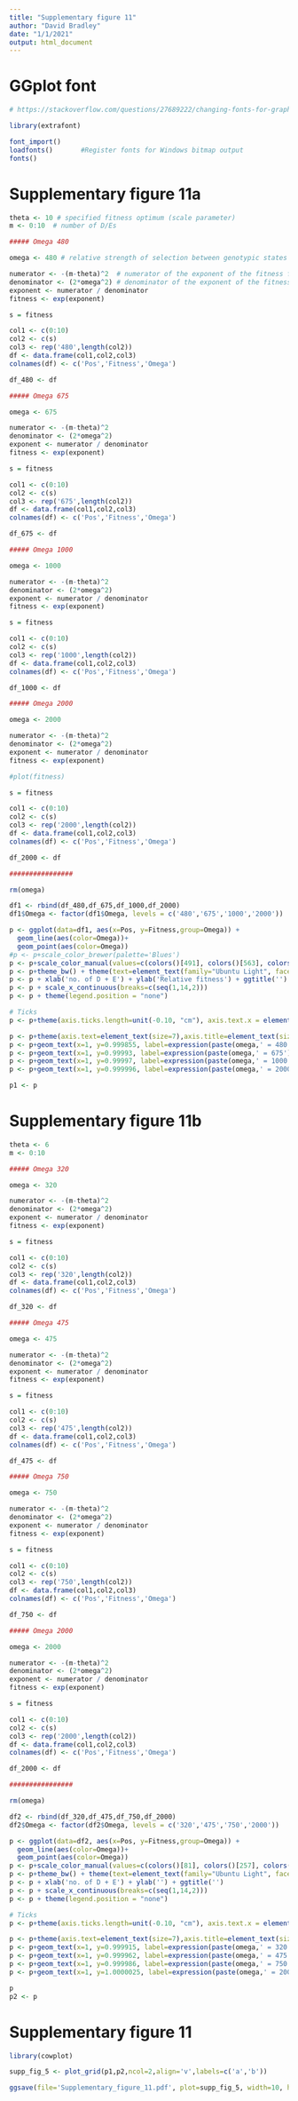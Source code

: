 ```yaml
---
title: "Supplementary figure 11"
author: "David Bradley"
date: "1/1/2021"
output: html_document
---
```


# GGplot font

```r

# https://stackoverflow.com/questions/27689222/changing-fonts-for-graphs-in-r

library(extrafont)

font_import()
loadfonts()       #Register fonts for Windows bitmap output
fonts() 

```

# Supplementary figure 11a

```r

theta <- 10 # specified fitness optimum (scale parameter)
m <- 0:10  # number of D/Es

##### Omega 480

omega <- 480 # relative strength of selection between genotypic states (shape parameter)

numerator <- -(m-theta)^2  # numerator of the exponent of the fitness function
denominator <- (2*omega^2) # denominator of the exponent of the fitness function
exponent <- numerator / denominator
fitness <- exp(exponent)

s = fitness

col1 <- c(0:10)
col2 <- c(s)
col3 <- rep('480',length(col2))
df <- data.frame(col1,col2,col3)
colnames(df) <- c('Pos','Fitness','Omega')

df_480 <- df

##### Omega 675

omega <- 675

numerator <- -(m-theta)^2
denominator <- (2*omega^2)
exponent <- numerator / denominator
fitness <- exp(exponent)

s = fitness

col1 <- c(0:10)
col2 <- c(s)
col3 <- rep('675',length(col2))
df <- data.frame(col1,col2,col3)
colnames(df) <- c('Pos','Fitness','Omega')

df_675 <- df

##### Omega 1000

omega <- 1000

numerator <- -(m-theta)^2
denominator <- (2*omega^2)
exponent <- numerator / denominator
fitness <- exp(exponent)

s = fitness

col1 <- c(0:10)
col2 <- c(s)
col3 <- rep('1000',length(col2))
df <- data.frame(col1,col2,col3)
colnames(df) <- c('Pos','Fitness','Omega')

df_1000 <- df

##### Omega 2000

omega <- 2000

numerator <- -(m-theta)^2
denominator <- (2*omega^2)
exponent <- numerator / denominator
fitness <- exp(exponent)

#plot(fitness)

s = fitness

col1 <- c(0:10)
col2 <- c(s)
col3 <- rep('2000',length(col2))
df <- data.frame(col1,col2,col3)
colnames(df) <- c('Pos','Fitness','Omega')

df_2000 <- df

################

rm(omega)

df1 <- rbind(df_480,df_675,df_1000,df_2000)
df1$Omega <- factor(df1$Omega, levels = c('480','675','1000','2000'))

p <- ggplot(data=df1, aes(x=Pos, y=Fitness,group=Omega)) +
  geom_line(aes(color=Omega))+
  geom_point(aes(color=Omega))
#p <- p+scale_color_brewer(palette='Blues')
p <- p+scale_color_manual(values=c(colors()[491], colors()[563], colors()[121], colors()[43]))
p <- p+theme_bw() + theme(text=element_text(family="Ubuntu Light", face="plain", size=15))
p <- p + xlab('no. of D + E') + ylab('Relative fitness') + ggtitle('')
p <- p + scale_x_continuous(breaks=c(seq(1,14,2)))
p <- p + theme(legend.position = "none")

# Ticks
p <- p+theme(axis.ticks.length=unit(-0.10, "cm"), axis.text.x = element_text(margin=unit(c(0.2,0.2,0.2,0.2), "cm")), axis.text.y = element_text(margin=unit(c(0.2,0.2,0.2,0.2), "cm")) )

p <- p+theme(axis.text=element_text(size=7),axis.title=element_text(size=10,face="plain"),plot.title=element_text(size=10,face='plain'))
p <- p+geom_text(x=1, y=0.999855, label=expression(paste(omega,' = 480')),size=4,fontface='plain',col=colors()[491],parse=T, check_overlap = TRUE)
p <- p+geom_text(x=1, y=0.99993, label=expression(paste(omega,' = 675')),size=4,fontface='plain',col=colors()[563],parse=T, check_overlap = TRUE)
p <- p+geom_text(x=1, y=0.99997, label=expression(paste(omega,' = 1000')),size=4,fontface='plain',col=colors()[121],parse=T, check_overlap = TRUE)
p <- p+geom_text(x=1, y=0.999996, label=expression(paste(omega,' = 2000')),size=4,fontface='plain',col=colors()[43],parse=T,check_overlap = TRUE)

p1 <- p

```

# Supplementary figure 11b

```r

theta <- 6
m <- 0:10

##### Omega 320

omega <- 320

numerator <- -(m-theta)^2
denominator <- (2*omega^2)
exponent <- numerator / denominator
fitness <- exp(exponent)

s = fitness

col1 <- c(0:10)
col2 <- c(s)
col3 <- rep('320',length(col2))
df <- data.frame(col1,col2,col3)
colnames(df) <- c('Pos','Fitness','Omega')

df_320 <- df

##### Omega 475

omega <- 475

numerator <- -(m-theta)^2
denominator <- (2*omega^2)
exponent <- numerator / denominator
fitness <- exp(exponent)

s = fitness

col1 <- c(0:10)
col2 <- c(s)
col3 <- rep('475',length(col2))
df <- data.frame(col1,col2,col3)
colnames(df) <- c('Pos','Fitness','Omega')

df_475 <- df

##### Omega 750

omega <- 750

numerator <- -(m-theta)^2
denominator <- (2*omega^2)
exponent <- numerator / denominator
fitness <- exp(exponent)

s = fitness

col1 <- c(0:10)
col2 <- c(s)
col3 <- rep('750',length(col2))
df <- data.frame(col1,col2,col3)
colnames(df) <- c('Pos','Fitness','Omega')

df_750 <- df

##### Omega 2000

omega <- 2000

numerator <- -(m-theta)^2
denominator <- (2*omega^2)
exponent <- numerator / denominator
fitness <- exp(exponent)

s = fitness

col1 <- c(0:10)
col2 <- c(s)
col3 <- rep('2000',length(col2))
df <- data.frame(col1,col2,col3)
colnames(df) <- c('Pos','Fitness','Omega')

df_2000 <- df

################

rm(omega)

df2 <- rbind(df_320,df_475,df_750,df_2000)
df2$Omega <- factor(df2$Omega, levels = c('320','475','750','2000'))

p <- ggplot(data=df2, aes(x=Pos, y=Fitness,group=Omega)) +
  geom_line(aes(color=Omega))+
  geom_point(aes(color=Omega))
p <- p+scale_color_manual(values=c(colors()[81], colors()[257], colors()[494], colors()[103]))
p <- p+theme_bw() + theme(text=element_text(family="Ubuntu Light", face="plain", size=15))
p <- p + xlab('no. of D + E') + ylab('') + ggtitle('')
p <- p + scale_x_continuous(breaks=c(seq(1,14,2)))
p <- p + theme(legend.position = "none")

# Ticks
p <- p+theme(axis.ticks.length=unit(-0.10, "cm"), axis.text.x = element_text(margin=unit(c(0.2,0.2,0.2,0.2), "cm")), axis.text.y = element_text(margin=unit(c(0.2,0.2,0.2,0.2), "cm")) )

p <- p+theme(axis.text=element_text(size=7),axis.title=element_text(size=10,face="plain"),plot.title=element_text(size=10,face='plain'))
p <- p+geom_text(x=1, y=0.999915, label=expression(paste(omega,' = 320')),size=4,fontface='plain',col=colors()[81],parse=T, check_overlap=T)
p <- p+geom_text(x=1, y=0.999962, label=expression(paste(omega,' = 475')),size=4,fontface='plain',col=colors()[257],parse=T, check_overlap=T)
p <- p+geom_text(x=1, y=0.999986, label=expression(paste(omega,' = 750')),size=4,fontface='plain',col=colors()[494],parse=T, check_overlap=T)
p <- p+geom_text(x=1, y=1.0000025, label=expression(paste(omega,' = 2000')),size=4,fontface='plain',col=colors()[103],parse=T, check_overlap=T)

p
p2 <- p

```

# Supplementary figure 11

```r

library(cowplot)

supp_fig_5 <- plot_grid(p1,p2,ncol=2,align='v',labels=c('a','b'))

ggsave(file='Supplementary_figure_11.pdf', plot=supp_fig_5, width=10, height=4)

```



